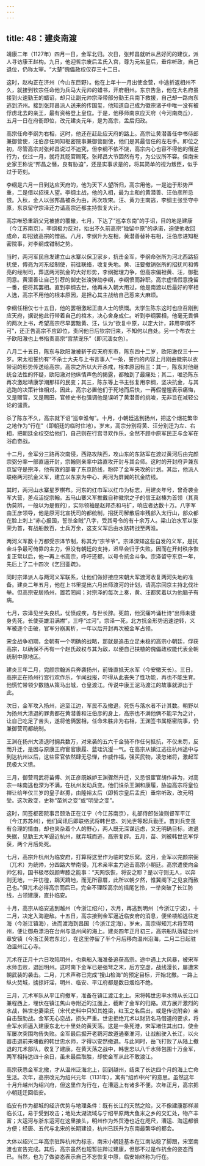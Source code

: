 ```yaml
---
---
---
```

title: 48：建炎南渡
---



靖康二年（1127年）四月一日，金军北归。次日，张邦昌就听从吕好问的建议，派人寻访康王赵构。九日，他迎哲宗废后孟氏入宫，尊为元祐皇后，垂帘听政，自己退位，仍称太宰。“大楚”傀儡政权仅存三十二日。

这时，赵构正在济州（今山东巨野）。他在上年十一月出使金营，中途折返相州不久，就接到钦宗任命他为兵马大元帅的蜡书，开府相州。东京告急，他在大名府虽接到火速勤王的蜡诏，却只让副元帅宗泽带部分勤王兵南下救援，自己却一路向东逃到济州。接到张邦昌派人送来的传国玺，他知道自己成为徽宗诸子中唯一没有被俘虏北去的亲王，最有资格登上皇位。于是，他移师南京应天府（今河南商丘），五月一日在府衙即位，改元建炎元年，是为高宗，孟后归政。

高宗任命李纲为右相，这时，他还在赶赴应天府的路上。高宗让黄潜善任中书侍郎兼御营使，汪伯彦任同知枢密院事兼御营副使，他们是其最信任的左右手。即位之初，尽管高宗对张邦昌说过不追究，但李纲不依不饶，高宗内心也容不得他的僭逆行为，仅过一月，就将其贬官赐死。张邦昌大节固然有亏，为公议所不容。但南宋史家王称说“邦昌之僭，良有胁迫”，还是实事求是的，将其简单的视为叛臣，似乎过于苛刻。

李纲是六月一日到达应天府的，他为天下人望所归，高宗用他，一是迫于形势严重，二是借以招徕人望。李纲主战，他的入相，最为主和的黄潜善、汪伯彦所忌恨。入秋，金人以张邦昌被杀为由，再次攻宋。汪、黄力主南逃，李纲主张坚守中原，东京留守宗泽还力请高宗还都主持恢复大计。

高宗唯恐重蹈父兄被掳的覆辙，七月，下达了“巡幸东南”的手诏，目的地是建康（今江苏南京）。李纲极力反对，抬出不久前高宗“独留中原”的承诺，迫使他收回成命，却招致高宗的憎恶。八月，李纲升为左相，黄潜善替补右相，汪伯彦进知枢密院事，对李纲成钳制之势。

当时，两河军民自发建立山水寨以保卫家乡，抗击金军，李纲命张所为河北西路招抚使，傅亮为河东经制使，前往联络，收复失地。黄、汪要撤销张所的招抚司和傅亮的经制司，葬送两河抗金的大好形势，李纲据理力争，但高宗偏袒黄、汪，御批同意。黄潜善让自己引荐的御史张浚弹劾李纲，李纲愤而辞职。高宗虚情假意挽留一番，便将其罢相。直到李纲去世，他再未入朝大用过，他是南渡以后最好的宰相人选，高宗不用他的根本原因，是担心其主战给自己惹来大麻烦。

李纲任相仅七十五日，他的罢相激起正直人士的愤慨。太学生陈东这时也应召刚到应天府，据说他此行带着自己的棺木，决心舍身成仁。听到李纲罢相，他毫无畏惧的两次上书，希望高宗尽早罢黜黄、汪，认为“欲复中原，以定大计，非用李纲不可”，还正告高宗不应即位，责问他日后钦宗归来，不知何以自处。另一个布衣士子欧阳澈也上书指责高宗“宫禁宠乐”（即沉湎女色）。

八月二十五日，陈东与欧阳澈被斩于应天府东市，陈东四十二岁，欧阳澈仅三十一岁。宋太祖誓约有“不杀士大夫与上书言事人”一条，誓约的内容上月刚由徽宗以衣带诏的形势传送给高宗。高宗之所以大开杀戒，根本原因有三：其一，陈东对他继统合法性的怀疑，欧阳澈对他纵情声色的揭露，都触到了最痛处；其二，唯恐陈东再次激起靖康学潮那样的民变；其三，陈东等上书主张复用李纲，坚决抗金，与其逃跑的决策针锋相对。因此，高宗必置他们于死地而后快，一再假惺惺表示痛悔，又是赠官，又是赐田，官修史书也强调他是误听了黄潜善的挑唆，无非旨在减轻公论的谴责。

杀了陈东不久，高宗就下诏“巡幸淮甸”。十月，小朝廷逃到扬州，把这个烟花繁华之地作为“行在”（即朝廷的临时住地）。岁末，高宗分别将黄、汪分别迁为左、右相，把朝廷全权交给他们，自己则在行宫寻欢作乐，全然不顾中原军民正与金军在浴血奋战。

十二月，金军分三路再次南侵，西路攻陕西，攻山东的东路军在渡过黄河后由完颜宗弼分率一部直逼开封，宗翰则亲率中路直攻开封与其会师。这时的开封府尹兼东京留守是宗泽，他有效的部署了东京防线，粉碎了金军夹攻的计划。其后，他派人联络两河抗金义军，建立以东京为中心、两河为屏翼的抗金防线。

其时，两河山水寨星罗棋布。河东的红巾军以红巾为标志，用建炎年号，曾奇袭金军大营，差点活捉宗翰。五马山寨义军推戴自称徽宗之子的信王赵榛为首领（其真伪莫辨，一般以为是假的），实际领袖是赵邦杰和马扩，响应者达数十万。八字军由王彦领导，他是原河北宣抚司的都统制，招抚司解散后率残部入太行山，部众都在脸上刺上“赤心报国，誓杀金贼”八字，受其号令的有十余万人。梁山泊水军以张荣为首，有战船数百，士兵万余，这支义军后由水路转战至两淮。

两河义军数十万都受宗泽节制，称其为“宗爷爷”。宗泽深知这些自发的义军，是抗金斗争最可倚靠的主力，但没有朝廷的支持，迟早会归于失败。因而在开封秩序恢复正常以后，他一再上书高宗，呼吁还都，以号令抗金斗争。宗泽留守东京一年，先后上了二十四次《乞回銮疏》。

同时宗泽派人与两河义军联系，让他们做好接应宋朝大军渡河收复两河失地的准备。建炎二年五月，他在上书里提出六月出师渡河的计划，请高宗回京主持北伐壮举。但高宗安居扬州，置若罔闻；对宗泽的每次上奏，黄、汪都笑着以为他脑子有病。

七月，宗泽见坐失良机，忧愤成疾，与世长辞。死前，他沉痛吟诵杜诗“出师未捷身先死，长使英雄泪满襟”，三呼“过河”。宗泽一死，北方抗金形势迅速逆转，义军被逐个击破，官军分崩离析，一年以后开封再次被金军占领。

宋金战争初期，金朝有一个明确的战略，那就是追击立足未稳的高宗小朝廷，俘获高宗，以确保不再有一个赵氏政权与其为敌，以便自己扶植的傀儡政权能代表金朝统制中原地区。

建炎三年二月，完颜宗翰派兵奔袭扬州，前锋直抵天水军（今安徽天长）。三日，高宗正在扬州行宫行欢作乐，乍闻战报，吓得从此丧失了性功能，再也不能生育。他慌忙带领少数随从策马出城，仓皇渡江。传说中康王泥马渡江的故事就源出于此。

次日，金军攻入扬州，追至江边，军民不及撤退，死伤与落水者不计其数。朝野以为扬州大溃退的罪责都在黄潜善和汪伯彦的身上，高宗也不满他俩不能早为之计，让自己吃足了苦头，遂将他俩罢相，任命朱胜非为右相，王渊签书属枢密院事，仍兼御营司都统制。

王渊在扬州大溃退时拥兵数万，对来袭的五六千金骑不作任何抵抗，不仅未罚，反而升迁，是因与原康王府宦官康履、蓝珪沆瀣一气。在高宗从镇江逃往杭州途中与到达杭州以后，这些宦官依然肆无忌惮，作威作福，强买民物，凌忽诸将，激起军民极大义愤。

三月，御营司武将苗傅、刘正彦既嫉妒王渊骤然升迁，又忌恨宦官胡作非为，对高宗一味南逃也深为不满，在杭州发动兵变。他们诛杀王渊和康履，胁迫高宗将皇位禅让给年仅三岁的皇子赵旉，由隆裕太后（即哲宗皇后孟氏）垂帘听政，改元明受。这次政变，史称“苗刘之变”或“明受之变”。

这时，同签枢密院事吕颐浩正在江宁（今江苏南京），礼部侍郎张浚则督军平江（今江苏苏州），他们闻讯后即联络武将韩世忠、刘光世等起兵勤王。苗刘兵变虽有合理的情由，却也夹杂着个人的野心，两人既无深谋远虑，又无明确目标，进退失据，见勤王大军逼近杭州，就弃城而逃，高宗复辟。五月，苗、刘被韩世忠军俘获，两个月后处死。

七月，高宗升杭州为临安府，打算将这里作为临时安乐窝。这月，金军以完颜宗弼（兀术）为统帅，分四路大举南侵，兀术亲率主力追击高宗小朝廷。高宗遣使向金帅乞和，国书极尽奴颜卑膝之能事：“天网恢恢，将安之耶？是以守则无人，以奔则无地，一并彷徨，跼天蹐地，而无所容厝，此所以朝夕然，惟冀阁下之见哀而赦己也。”但兀术必得高宗而后已，完全不理睬高宗的摇尾乞怜，一举突破了长江防线，占领建康，直扑临安。

十月，高宗从临安逃到越州（今浙江绍兴），次月，再逃到明州（今浙江宁波），十二月，决定入海避敌。十五日，高宗接到金军逼近临安府的消息，便坐楼船逃往定海（今浙江镇海），进而渡海到昌国（今浙江定海）。岁末，高宗得知兀术将至明州，便让御舟漂泊在台州与温州间的海上。建炎四年正月初三，高宗船队落碇台州章安镇（今浙江黄岩东北），在这里停留了半个月后移向温州沿海，二月二日起驻泊温州江心寺。

兀术在正月十六日攻陷明州，也乘船入海准备追获高宗。途中遇上大风暴，被宋军水师击败，退回明州。这时南下金军已是强弩之末，后方空虚，战线漫长，屡遭宋朝武装的袭击。二月，兀术声称已完成“搜山检海”的预定目标，开始北撤。一路上纵火焚城，掳掠奸淫，明州、临安、平江府都是数日烟焰不绝。

三月，兀术军队从平江府撤军，准备在镇江渡江北上。宋将韩世忠率水师从长江口兼程西上，埋伏在镇江焦山寺附近的江面上，截断了金军的归路。双方展开激烈的水战，韩世忠妻梁氏（宋代史料中只知其姓梁，红玉之名后出，或是传说附会）亲自击鼓助战。金军无心恋战，损失严重。世忠拒绝兀术以财货名马借道的要求，将金军水师逼入建康东北七十里处的黄天荡。这是一条死港，宋军堵住其出口，使金军屡次突围均告失败。金军最后掘开老鹳河故道通秦淮河，让战船驶入长江，以火器击退前来堵截的韩世忠水师，才得以安然撤退。与此同时，岳飞打败了从陆上撤退的兀术部队，收复了建康。在黄天荡之战中，韩世忠以八千水师包围十万金军，两军相持达四十余日，虽未最后取胜，却使金军从此不敢渡江。

高宗获悉金军北撤，才从温州泛海北上，回到越州，结束了长达四个月的海上亡命生活。次年，高宗改元为绍兴元年（1131年），寓有“绍祚中兴”的意思。虽然这年十月升越州为绍兴府，但这里作为行在，在漕运上有诸多不便。次年正月，高宗把小朝廷迁回临安。

临安有作为都城的经济优势与地理条件：既有长江的天然之险，又不像建康那样濒临长江，易于受到攻击；地处太湖流域与宁绍平原两大鱼米之乡的交汇处，物产丰富；大运河与浙东运河在这里接头，明州作为外贸港也近在咫尺，漕运、海运都很方便；经唐、五代与北宋的长期建设，杭州已跃升为东南最繁华的都会。

大体以绍兴二年高宗驻跸杭州为标志，南宋小朝廷基本在江南站稳了脚跟，宋室南渡也宣告完成。其后，高宗虽然也短暂驻跸过建康，但那不过是作抗金的姿态而已。当然，也为了做姿态表示自己不忘恢复中原，临安始终称为行在。